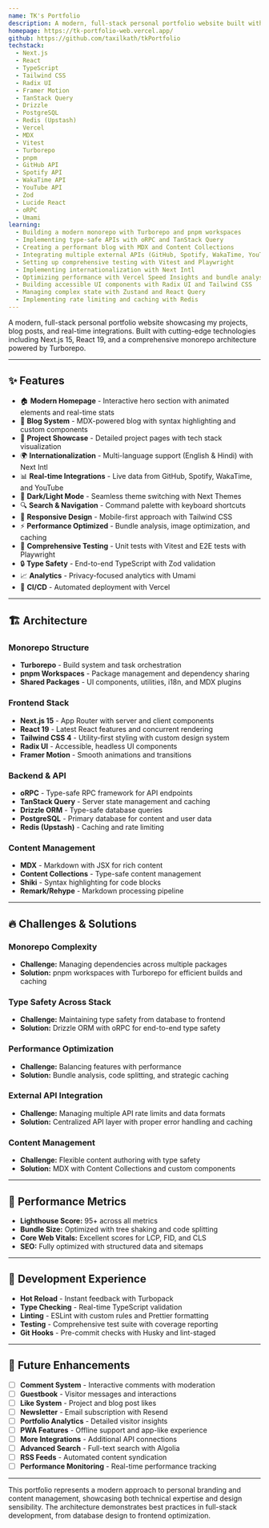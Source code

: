 ```yaml
---
name: TK's Portfolio
description: A modern, full-stack personal portfolio website built with Next.js 15, featuring a blog, project showcases, interactive features, and real-time integrations with GitHub, Spotify, WakaTime, and YouTube APIs.
homepage: https://tk-portfolio-web.vercel.app/
github: https://github.com/taxilkath/tkPortfolio
techstack:
  - Next.js
  - React
  - TypeScript
  - Tailwind CSS
  - Radix UI
  - Framer Motion
  - TanStack Query
  - Drizzle
  - PostgreSQL
  - Redis (Upstash)
  - Vercel
  - MDX
  - Vitest
  - Turborepo
  - pnpm
  - GitHub API
  - Spotify API
  - WakaTime API
  - YouTube API
  - Zod
  - Lucide React
  - oRPC
  - Umami
learning:
  - Building a modern monorepo with Turborepo and pnpm workspaces
  - Implementing type-safe APIs with oRPC and TanStack Query
  - Creating a performant blog with MDX and Content Collections
  - Integrating multiple external APIs (GitHub, Spotify, WakaTime, YouTube)
  - Setting up comprehensive testing with Vitest and Playwright
  - Implementing internationalization with Next Intl
  - Optimizing performance with Vercel Speed Insights and bundle analysis
  - Building accessible UI components with Radix UI and Tailwind CSS
  - Managing complex state with Zustand and React Query
  - Implementing rate limiting and caching with Redis
---
```


A modern, full-stack personal portfolio website showcasing my projects, blog posts, and real-time integrations. Built with cutting-edge technologies including Next.js 15, React 19, and a comprehensive monorepo architecture powered by Turborepo.

---

## ✨ Features

- 🏠 **Modern Homepage** - Interactive hero section with animated elements and real-time stats
- 📝 **Blog System** - MDX-powered blog with syntax highlighting and custom components
- 🎯 **Project Showcase** - Detailed project pages with tech stack visualization
- 🌍 **Internationalization** - Multi-language support (English & Hindi) with Next Intl
- 📊 **Real-time Integrations** - Live data from GitHub, Spotify, WakaTime, and YouTube
- 🎨 **Dark/Light Mode** - Seamless theme switching with Next Themes
- 🔍 **Search & Navigation** - Command palette with keyboard shortcuts
- 📱 **Responsive Design** - Mobile-first approach with Tailwind CSS
- ⚡ **Performance Optimized** - Bundle analysis, image optimization, and caching
- 🧪 **Comprehensive Testing** - Unit tests with Vitest and E2E tests with Playwright
- 🔒 **Type Safety** - End-to-end TypeScript with Zod validation
- 📈 **Analytics** - Privacy-focused analytics with Umami
- 🚀 **CI/CD** - Automated deployment with Vercel

---

## 🏗️ Architecture

### **Monorepo Structure**
- **Turborepo** - Build system and task orchestration
- **pnpm Workspaces** - Package management and dependency sharing
- **Shared Packages** - UI components, utilities, i18n, and MDX plugins

### **Frontend Stack**
- **Next.js 15** - App Router with server and client components
- **React 19** - Latest React features and concurrent rendering
- **Tailwind CSS 4** - Utility-first styling with custom design system
- **Radix UI** - Accessible, headless UI components
- **Framer Motion** - Smooth animations and transitions

### **Backend & API**
- **oRPC** - Type-safe RPC framework for API endpoints
- **TanStack Query** - Server state management and caching
- **Drizzle ORM** - Type-safe database queries
- **PostgreSQL** - Primary database for content and user data
- **Redis (Upstash)** - Caching and rate limiting

### **Content Management**
- **MDX** - Markdown with JSX for rich content
- **Content Collections** - Type-safe content management
- **Shiki** - Syntax highlighting for code blocks
- **Remark/Rehype** - Markdown processing pipeline

---

## 🔥 Challenges & Solutions

### **Monorepo Complexity**
- **Challenge:** Managing dependencies across multiple packages
- **Solution:** pnpm workspaces with Turborepo for efficient builds and caching

### **Type Safety Across Stack**
- **Challenge:** Maintaining type safety from database to frontend
- **Solution:** Drizzle ORM with oRPC for end-to-end type safety

### **Performance Optimization**
- **Challenge:** Balancing features with performance
- **Solution:** Bundle analysis, code splitting, and strategic caching

### **External API Integration**
- **Challenge:** Managing multiple API rate limits and data formats
- **Solution:** Centralized API layer with proper error handling and caching

### **Content Management**
- **Challenge:** Flexible content authoring with type safety
- **Solution:** MDX with Content Collections and custom components

---

## 🚀 Performance Metrics

- **Lighthouse Score:** 95+ across all metrics
- **Bundle Size:** Optimized with tree shaking and code splitting
- **Core Web Vitals:** Excellent scores for LCP, FID, and CLS
- **SEO:** Fully optimized with structured data and sitemaps

---

## 🔧 Development Experience

- **Hot Reload** - Instant feedback with Turbopack
- **Type Checking** - Real-time TypeScript validation
- **Linting** - ESLint with custom rules and Prettier formatting
- **Testing** - Comprehensive test suite with coverage reporting
- **Git Hooks** - Pre-commit checks with Husky and lint-staged

---

## 🌟 Future Enhancements

- [ ] **Comment System** - Interactive comments with moderation
- [ ] **Guestbook** - Visitor messages and interactions
- [ ] **Like System** - Project and blog post likes
- [ ] **Newsletter** - Email subscription with Resend
- [ ] **Portfolio Analytics** - Detailed visitor insights
- [ ] **PWA Features** - Offline support and app-like experience
- [ ] **More Integrations** - Additional API connections
- [ ] **Advanced Search** - Full-text search with Algolia
- [ ] **RSS Feeds** - Automated content syndication
- [ ] **Performance Monitoring** - Real-time performance tracking

---

This portfolio represents a modern approach to personal branding and content management, showcasing both technical expertise and design sensibility. The architecture demonstrates best practices in full-stack development, from database design to frontend optimization.
